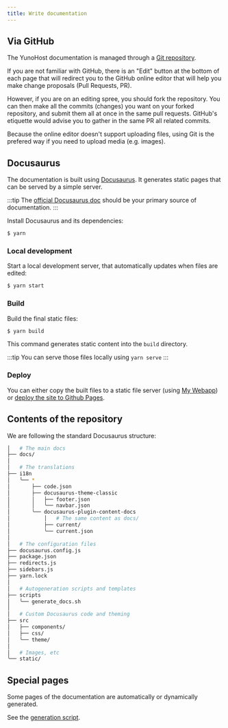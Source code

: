 ```yaml
---
title: Write documentation
---
```


## Via GitHub

The YunoHost documentation is managed through a [Git repository](https://github.com/YunoHost/doc).

If you are not familiar with GitHub, there is an "Edit" button at the bottom of each page that will redirect you to the GitHub online editor that will help you make change proposals (Pull Requests, PR).

However, if you are on an editing spree, you should fork the repository. You can then make all the commits (changes) you want on your forked repository, and submit them all at once in the same pull requests. GitHub's etiquette would advise you to gather in the same PR all related commits.

Because the online editor doesn't support uploading files, using Git is the prefered way if you need to upload media (e.g. images).

## Docusaurus

The documentation is built using [Docusaurus](https://docusaurus.io). It generates static pages that can be served by a simple server.

:::tip
The [official Docusaurus doc](https://docusaurus.io/docs/docs-introduction) should be your primary source of documentation.
:::

Install Docusaurus and its dependencies:

```bash
$ yarn
```

### Local development

Start a local development server, that automatically updates when files are edited:

```bash
$ yarn start
```

### Build

Build the final static files:

```bash
$ yarn build
```

This command generates static content into the `build` directory.

:::tip
You can serve those files locally using `yarn serve`
:::

### Deploy

You can either copy the built files to a static file server (using [My Webapp](https://apps.yunohost.org/app/my_webapp)) or [deploy the site to Github Pages](https://docusaurus.io/docs/deployment#deploying-to-github-pages).

## Contents of the repository

We are following the standard Docusaurus structure:

```bash
│   # The main docs
├── docs/
│
│   # The translations
├── i18n
│   ╰── *
│       ├── code.json
│       ├── docusaurus-theme-classic
│       │   ├── footer.json
│       │   ╰── navbar.json
│       ╰── docusaurus-plugin-content-docs
│           │   # The same content as docs/
│           ├── current/
│           ╰── current.json
│
│   # The configuration files
├── docusaurus.config.js
├── package.json
├── redirects.js
├── sidebars.js
├── yarn.lock
│
│   # Autogeneration scripts and templates
├── scripts
│   ╰── generate_docs.sh
│
│   # Custom Docusaurus code and theming
├── src
│   ├── components/
│   ├── css/
│   ╰── theme/
│
│   # Images, etc
╰── static/
```

## Special pages

Some pages of the documentation are automatically or dynamically generated.

See the [generation script](https://github.com/YunoHost/doc/blob/docusaurus/scripts/generate_docs.sh).

